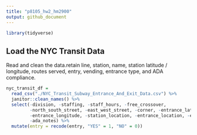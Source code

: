 ```yaml
---
title: "p8105_hw2_hm2900"
output: github_document
---
```


```r
library(tidyverse)
```

## Load the NYC Transit Data

Read and clean the data.retain line, station, name, station latitude / longitude, routes served, entry, vending, entrance type, and ADA compliance.

```r
nyc_transit_df = 
  read_csv("./NYC_Transit_Subway_Entrance_And_Exit_Data.csv") %>% 
  janitor::clean_names() %>%
  select(-division, -staffing, -staff_hours, -free_crossover, 
         -north_south_street, -east_west_street, -corner, -entrance_latitude, 
         -entrance_longitude, -station_location, -entrance_location, -exit_only, 
         -ada_notes) %>%
  mutate(entry = recode(entry, "YES" = 1, "NO" = 0))
```
















































